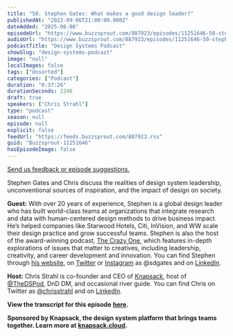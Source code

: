 ```yaml
---
title: "50. Stephen Gates: What makes a good design leader?"
publishedAt: "2022-09-06T21:00:00.000Z"
dateAdded: "2025-06-08"
episodeUrl: "https://www.buzzsprout.com/887923/episodes/11251646-50-stephen-gates-what-makes-a-good-design-leader.mp3"
audioUrl: "https://www.buzzsprout.com/887923/episodes/11251646-50-stephen-gates-what-makes-a-good-design-leader.mp3"
podcastTitle: "Design Systems Podcast"
showSlug: "design-systems-podcast"
image: "null"
localImages: false
tags: ["Unsorted"]
categories: ["Podcast"]
duration: "0:37:26"
durationSeconds: 2246
draft: true
speakers: ["Chris Strahl"]
type: "podcast"
season: null
episode: null
explicit: false
feedUrl: "https://feeds.buzzsprout.com/887923.rss"
guid: "Buzzsprout-11251646"
hasEpisodeImage: false
---
```

[Send us feedback or episode suggestions.](https://www.buzzsprout.com/twilio/text_messages/887923/open_sms)

Stephen Gates and Chris discuss the realities of design system leadership, unconventional sources of inspiration, and the impact of design on society. 

**Guest:** With over 20 years of experience, Stephen is a global design leader who has built world-class teams at organizations that integrate research and data with human-centered design methods to drive business impact. He’s helped companies like Starwood Hotels, Citi, InVision, and WW scale their design practice and grow successful teams. Stephen is also the host of the award-winning podcast, [The Crazy One](https://thecrazy1.com/), which features in-depth explorations of issues that matter to creatives, including leadership, creativity, and career development and innovation. You can find Stephen through [his website](http://www.stephengates.com), on [Twitter](https://twitter.com/sdgates) or [Instagram](https://www.instagram.com/sdgates/) as @sdgates and on [LinkedIn](https://www.linkedin.com/in/stepdgat/).

**Host:** Chris Strahl is co-founder and CEO of [Knapsack](https://www.knapsack.cloud/), host of [@TheDSPod](https://twitter.com/thedspod), DnD DM, and occasional river guide. You can find Chris on Twitter as [@chrisstrahl](https://twitter.com/chrisstrahl) and on [LinkedIn](https://www.linkedin.com/in/chrisstrahl/).

**View the transcript for this episode** [**here**](https://docs.google.com/document/d/1lBqpJ7Ob_BXpQU7ea7m6xxPqoAvOPbfl/edit?usp=sharing&ouid=110546040302524924968&rtpof=true&sd=true)**.** 

**Sponsored by Knapsack, the design system platform that brings teams together. Learn more at** [**knapsack.cloud**](https://www.knapsack.cloud/?utm_source=podcast)**.**
